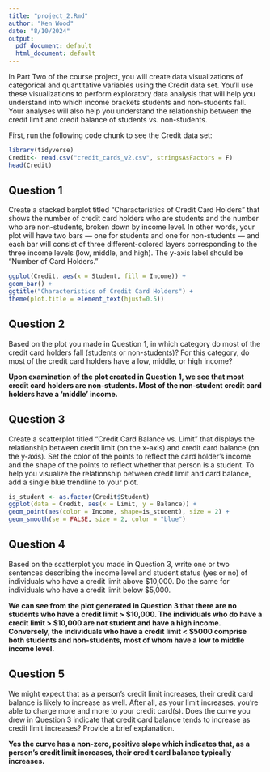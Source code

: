 ```yaml
---
title: "project_2.Rmd"
author: "Ken Wood"
date: "8/10/2024"
output:
  pdf_document: default
  html_document: default
---
```


In Part Two of the course project, you will create data visualizations of categorical and quantitative variables using the Credit data set. You'll use these visualizations to perform exploratory data analysis that will help you understand into which income brackets students and non-students fall. Your analyses will also help you understand the relationship between the credit limit and credit balance of students vs. non-students.

First, run the following code chunk to see the Credit data set: 

```r
library(tidyverse)
Credit<- read.csv("credit_cards_v2.csv", stringsAsFactors = F)
head(Credit)
```

## Question 1

Create a stacked barplot titled "Characteristics of Credit Card Holders" that shows the number of credit card holders who are students and the number who are non-students, broken down by income level. In other words, your plot will have two bars — one for students and one for non-students — and each bar will consist of three different-colored layers corresponding to the three income levels (low, middle, and high). The y-axis label should be "Number of Card Holders."

```r
ggplot(Credit, aes(x = Student, fill = Income)) +
geom_bar() + 
ggtitle("Characteristics of Credit Card Holders") +
theme(plot.title = element_text(hjust=0.5))
```

## Question 2
Based on the plot you made in Question 1, in which category do most of the credit card holders fall (students or non-students)? For this category, do most of the credit card holders have a low, middle, or high income?

**Upon examination of the plot created in Question 1, we see that most credit card holders are non-students.  Most of the non-student credit card holders have a 'middle' income.**


## Question 3

Create a scatterplot titled "Credit Card Balance vs. Limit" that displays the relationship between credit limit (on the x-axis) and credit card balance (on the y-axis). Set the color of the points to reflect the card holder's income and the shape of the points to reflect whether that person is a student. To help you visualize the relationship between credit limit and card balance, add a single blue trendline to your plot.

```r
is_student <- as.factor(Credit$Student)
ggplot(data = Credit, aes(x = Limit, y = Balance)) +
geom_point(aes(color = Income, shape=is_student), size = 2) +
geom_smooth(se = FALSE, size = 2, color = "blue")
```

## Question 4
Based on the scatterplot you made in Question 3, write one or two sentences describing the income level and student status (yes or no) of individuals who have a credit limit above $10,000. Do the same for individuals who have a credit limit below $5,000. 

**We can see from the plot generated in Question 3 that there are no students who have a credit limit > $10,000. The individuals who do have a credit limit > $10,000 are not student and have a high income.  Conversely, the individuals who have a credit limit < $5000 comprise both students and non-students, most of whom have a low to middle income level.**


## Question 5

We might expect that as a person's credit limit increases, their credit card balance is likely to increase as well. After all, as your limit increases, you're able to charge more and more to your credit card(s). Does the curve you drew in Question 3 indicate that credit card balance tends to increase as credit limit increases? Provide a brief explanation.

**Yes the curve has a non-zero, positive slope which indicates that, as a person's credit limit increases, their credit card balance typically increases.**

